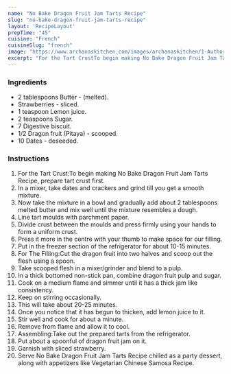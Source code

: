 ---
name: "No Bake Dragon Fruit Jam Tarts Recipe"
slug: "no-bake-dragon-fruit-jam-tarts-recipe"
layout: 'RecipeLayout'
prepTime: "45"
cuisine: "French"
cuisineSlug: "french"
image: "https://www.archanaskitchen.com/images/archanaskitchen/1-Author/Drashti/No_Bake_Dragon_Fruit_Jam_Tarts_recipe_edited.jpg"
excerpt: "For the Tart CrustTo begin making No Bake Dragon Fruit Jam Tarts Recipe, prepare tart crust first"
---

### Ingredients

- 2 tablespoons Butter - (melted).
- Strawberries - sliced.
- 1 teaspoon Lemon juice.
- 2 teaspoons Sugar.
- 7 Digestive biscuit.
- 1/2 Dragon fruit (Pitaya) - scooped.
- 10 Dates - deseeded.

### Instructions

1. For the Tart Crust:To begin making No Bake Dragon Fruit Jam Tarts Recipe, prepare tart crust first.
1. In a mixer, take dates and crackers and grind till you get a smooth mixture.
1. Now take the mixture in a bowl and gradually add about 2 tablespoons melted butter and mix well until the mixture resembles a dough.
1. Line tart moulds with parchment paper.
1. Divide crust between the moulds and press firmly using your hands to form a uniform crust.
1. Press it more in the centre with your thumb to make space for our filling.
1. Put in the freezer section of the refrigerator for about 10-15 minutes.
1. For The Filling:Cut the dragon fruit into two halves and scoop out the flesh using a spoon.
1. Take scooped flesh in a mixer/grinder and blend to a pulp.
1. In a thick bottomed non-stick pan, combine dragon fruit pulp and sugar.
1. Cook on a medium flame and simmer until it has a thick jam like consistency.
1. Keep on stirring occasionally.
1. This will take about 20-25 minutes.
1. Once you notice that it has begun to thicken, add lemon juice to it.
1. Stir well and cook for about a minute.
1. Remove from flame and allow it to cool.
1. Assembling:Take out the prepared tarts from the refrigerator.
1. Put about a spoonful of dragon fruit jam on it.
1. Garnish with sliced strawberry.
1. Serve No Bake Dragon Fruit Jam Tarts Recipe chilled as a party dessert, along with appetizers like Vegetarian Chinese Samosa Recipe.
